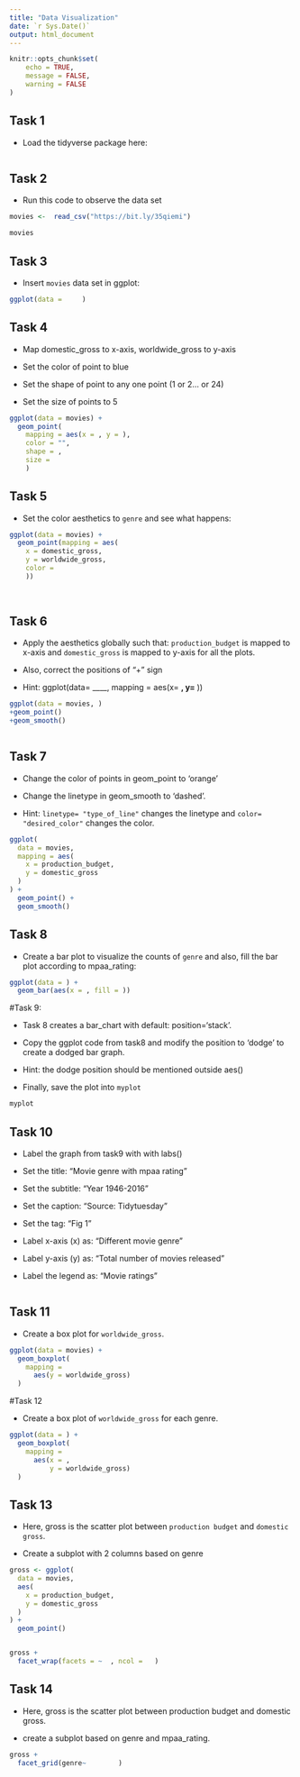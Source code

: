 ```yaml
---
title: "Data Visualization"
date: `r Sys.Date()`
output: html_document
---
```


```r
knitr::opts_chunk$set(
	echo = TRUE,
	message = FALSE,
	warning = FALSE
)
```

## Task 1

- Load the tidyverse package here:

```r

```


## Task 2

- Run this code to observe the data set

```r
movies <-  read_csv("https://bit.ly/35qiemi")

movies
```

## Task 3

- Insert `movies` data set in ggplot:

```r

ggplot(data =     )

```

## Task 4

- Map domestic_gross to x-axis, worldwide_gross to y-axis

- Set the color of point to blue

- Set the shape of point to any one point (1 or 2... or 24)

- Set the size of points to 5

```r

ggplot(data = movies) +
  geom_point(
    mapping = aes(x = , y = ),
    color = "",
    shape = ,
    size =
    )
```

## Task 5

- Set the color aesthetics to `genre` and see what happens:


```r

ggplot(data = movies) +
  geom_point(mapping = aes(
    x = domestic_gross,
    y = worldwide_gross,
    color =
    ))
             
              
```

## Task 6

- Apply the aesthetics globally such that:
 `production_budget` is mapped to x-axis and
 `domestic_gross` is mapped to y-axis for all the plots.

- Also, correct the positions of "+" sign

- Hint: ggplot(data= ____, mapping = aes(x= __, y= __))

```r

ggplot(data = movies, )
+geom_point()
+geom_smooth()



```

## Task 7

- Change the color of points in geom_point to 'orange'

- Change the linetype in geom_smooth to 'dashed'.

- Hint: 
   `linetype= "type_of_line"` changes the linetype and 
   `color= "desired_color"` changes the color.

```r
ggplot(
  data = movies,
  mapping = aes(
    x = production_budget,
    y = domestic_gross
  )
) +
  geom_point() +
  geom_smooth()

```

## Task 8

- Create a bar plot to visualize the counts of `genre` and also, 
  fill the bar plot according to mpaa_rating:

```r

ggplot(data = ) +
  geom_bar(aes(x = , fill = ))

```

#Task 9:

- Task 8 creates a bar_chart with default: position='stack'.

- Copy the ggplot code from task8 and modify the position 
  to 'dodge' to create a dodged bar graph.

- Hint: the dodge position should be mentioned outside aes()

- Finally, save the plot into `myplot` 

```r

myplot

```

## Task 10

- Label the graph from task9 with with labs()

- Set the title: "Movie genre with mpaa rating"

- Set the subtitle: "Year 1946-2016"

- Set the caption: "Source: Tidytuesday"

- Set the tag: "Fig 1"

- Label x-axis (x) as: "Different movie genre"

- Label y-axis (y) as: "Total number of movies released"

- Label the legend as: "Movie ratings"

```r









```

## Task 11

- Create a box plot for `worldwide_gross`.

```r

ggplot(data = movies) +
  geom_boxplot(
    mapping =
      aes(y = worldwide_gross)
  )

```

#Task 12

- Create a box plot of `worldwide_gross` for each genre.

```r

ggplot(data = ) +
  geom_boxplot(
    mapping =
      aes(x = , 
          y = worldwide_gross)
  )

```

## Task 13

- Here, gross is the scatter plot between 
  `production budget` and `domestic gross`.
  
- Create a subplot with 2 columns based on genre

```r
gross <- ggplot(
  data = movies,
  aes(
    x = production_budget,
    y = domestic_gross
  )
) +
  geom_point()


gross + 
  facet_wrap(facets = ~  , ncol =   )

```

## Task 14

- Here, gross is the scatter plot between production budget and domestic gross.

- create a subplot based on genre and mpaa_rating.

```r

gross +
  facet_grid(genre~        )


```
